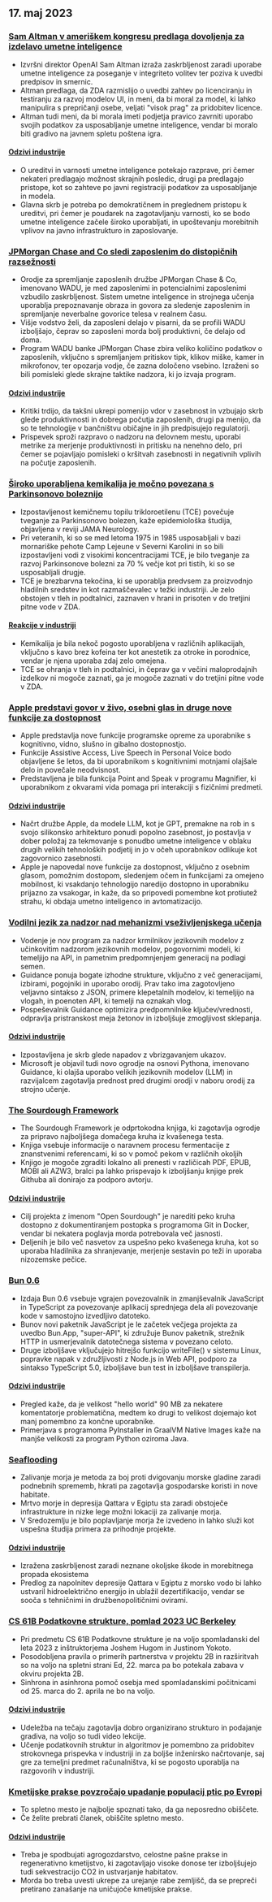 

<CallToAction />

<Steps>

## 17. maj 2023

### [Sam Altman v ameriškem kongresu predlaga dovoljenja za izdelavo umetne inteligence](https://www.reuters.com/technology/openai-chief-goes-before-us-congress-propose-licenses-building-ai-2023-05-16/)

- Izvršni direktor OpenAI Sam Altman izraža zaskrbljenost zaradi uporabe umetne inteligence za poseganje v integriteto volitev ter poziva k uvedbi predpisov in smernic.
- Altman predlaga, da ZDA razmislijo o uvedbi zahtev po licenciranju in testiranju za razvoj modelov UI, in meni, da bi moral za model, ki lahko manipulira s prepričanji osebe, veljati "visok prag" za pridobitev licence.
- Altman tudi meni, da bi morala imeti podjetja pravico zavrniti uporabo svojih podatkov za usposabljanje umetne inteligence, vendar bi moralo biti gradivo na javnem spletu poštena igra.

#### [Odzivi industrije](http://news.ycombinator.com/item?id=35960125)

- O ureditvi in varnosti umetne inteligence potekajo razprave, pri čemer nekateri predlagajo možnost skrajnih posledic, drugi pa predlagajo pristope, kot so zahteve po javni registraciji podatkov za usposabljanje in modela.
- Glavna skrb je potreba po demokratičnem in preglednem pristopu k ureditvi, pri čemer je poudarek na zagotavljanju varnosti, ko se bodo umetne inteligence začele široko uporabljati, in upoštevanju morebitnih vplivov na javno infrastrukturo in zaposlovanje.

### [JPMorgan Chase and Co sledi zaposlenim do distopičnih razsežnosti](https://old.reddit.com/r/antiwork/comments/13ijhae/came_back_to_a_post_here_but_it_was_removed_from/)

- Orodje za spremljanje zaposlenih družbe JPMorgan Chase & Co, imenovano WADU, je med zaposlenimi in potencialnimi zaposlenimi vzbudilo zaskrbljenost. Sistem umetne inteligence in strojnega učenja uporablja prepoznavanje obraza in govora za sledenje zaposlenim in spremljanje neverbalne govorice telesa v realnem času.
- Višje vodstvo želi, da zaposleni delajo v pisarni, da se profili WADU izboljšajo, čeprav so zaposleni morda bolj produktivni, če delajo od doma.
- Program WADU banke JPMorgan Chase zbira veliko količino podatkov o zaposlenih, vključno s spremljanjem pritiskov tipk, klikov miške, kamer in mikrofonov, ter opozarja vodje, če zazna določeno vsebino. Izraženi so bili pomisleki glede skrajne taktike nadzora, ki jo izvaja program.

#### [Odzivi industrije](http://news.ycombinator.com/item?id=35959865)

- Kritiki trdijo, da takšni ukrepi pomenijo vdor v zasebnost in vzbujajo skrb glede produktivnosti in dobrega počutja zaposlenih, drugi pa menijo, da so te tehnologije v bančništvu običajne in jih predpisujejo regulatorji.
- Prispevek sproži razpravo o nadzoru na delovnem mestu, uporabi metrike za merjenje produktivnosti in pritisku na nenehno delo, pri čemer se pojavljajo pomisleki o kršitvah zasebnosti in negativnih vplivih na počutje zaposlenih.

### [Široko uporabljena kemikalija je močno povezana s Parkinsonovo boleznijo](https://www.science.org/content/article/widely-used-chemical-strongly-linked-parkinson-s-disease)

- Izpostavljenost kemičnemu topilu trikloroetilenu (TCE) povečuje tveganje za Parkinsonovo bolezen, kaže epidemiološka študija, objavljena v reviji JAMA Neurology.
- Pri veteranih, ki so se med letoma 1975 in 1985 usposabljali v bazi mornariške pehote Camp Lejeune v Severni Karolini in so bili izpostavljeni vodi z visokimi koncentracijami TCE, je bilo tveganje za razvoj Parkinsonove bolezni za 70 % večje kot pri tistih, ki so se usposabljali drugje.
- TCE je brezbarvna tekočina, ki se uporablja predvsem za proizvodnjo hladilnih sredstev in kot razmaščevalec v težki industriji. Je zelo obstojen v tleh in podtalnici, zaznaven v hrani in prisoten v do tretjini pitne vode v ZDA.

#### [Reakcije v industriji](http://news.ycombinator.com/item?id=35960018)

- Kemikalija je bila nekoč pogosto uporabljena v različnih aplikacijah, vključno s kavo brez kofeina ter kot anestetik za otroke in porodnice, vendar je njena uporaba zdaj zelo omejena.
- TCE se ohranja v tleh in podtalnici, in čeprav ga v večini maloprodajnih izdelkov ni mogoče zaznati, ga je mogoče zaznati v do tretjini pitne vode v ZDA.

### [Apple predstavi govor v živo, osebni glas in druge nove funkcije za dostopnost](https://www.apple.com/newsroom/2023/05/apple-previews-live-speech-personal-voice-and-more-new-accessibility-features/)

- Apple predstavlja nove funkcije programske opreme za uporabnike s kognitivno, vidno, slušno in gibalno dostopnostjo.
- Funkcije Assistive Access, Live Speech in Personal Voice bodo objavljene še letos, da bi uporabnikom s kognitivnimi motnjami olajšale delo in povečale neodvisnost.
- Predstavljena je bila funkcija Point and Speak v programu Magnifier, ki uporabnikom z okvarami vida pomaga pri interakciji s fizičnimi predmeti.

#### [Odzivi industrije](http://news.ycombinator.com/item?id=35960663)

- Načrt družbe Apple, da modele LLM, kot je GPT, premakne na rob in s svojo silikonsko arhitekturo ponudi popolno zasebnost, jo postavlja v dober položaj za tekmovanje s ponudbo umetne inteligence v oblaku drugih velikih tehnoloških podjetij in jo v očeh uporabnikov odlikuje kot zagovornico zasebnosti.
- Apple je napovedal nove funkcije za dostopnost, vključno z osebnim glasom, pomožnim dostopom, sledenjem očem in funkcijami za omejeno mobilnost, ki vsakdanjo tehnologijo naredijo dostopno in uporabniku prijazno za vsakogar, in kaže, da so pripovedi pomembne kot protiutež strahu, ki obdaja umetno inteligenco in avtomatizacijo.

### [Vodilni jezik za nadzor nad mehanizmi vseživljenjskega učenja](https://github.com/microsoft/guidance)

- Vodenje je nov program za nadzor krmilnikov jezikovnih modelov z učinkovitim nadzorom jezikovnih modelov, pogovornimi modeli, ki temeljijo na API, in pametnim predpomnjenjem generacij na podlagi semen.
- Guidance ponuja bogate izhodne strukture, vključno z več generacijami, izbirami, pogojniki in uporabo orodij. Prav tako ima zagotovljeno veljavno sintakso z JSON, primere klepetalnih modelov, ki temeljijo na vlogah, in poenoten API, ki temelji na oznakah vlog.
- Pospeševalnik Guidance optimizira predpomnilnike ključev/vrednosti, odpravlja pristranskost meja žetonov in izboljšuje zmogljivost sklepanja.

#### [Odzivi industrije](http://news.ycombinator.com/item?id=35963936)

- Izpostavljena je skrb glede napadov z vbrizgavanjem ukazov.
- Microsoft je objavil tudi novo ogrodje na osnovi Pythona, imenovano Guidance, ki olajša uporabo velikih jezikovnih modelov (LLM) in razvijalcem zagotavlja prednost pred drugimi orodji v naboru orodij za strojno učenje.

### [The Sourdough Framework](https://github.com/hendricius/the-sourdough-framework)

- The Sourdough Framework je odprtokodna knjiga, ki zagotavlja ogrodje za pripravo najboljšega domačega kruha iz kvašenega testa.
- Knjiga vsebuje informacije o naravnem procesu fermentacije z znanstvenimi referencami, ki so v pomoč pekom v različnih okoljih
- Knjigo je mogoče zgraditi lokalno ali prenesti v različicah PDF, EPUB, MOBI ali AZW3, bralci pa lahko prispevajo k izboljšanju knjige prek Githuba ali donirajo za podporo avtorju.

#### [Odzivi industrije](http://news.ycombinator.com/item?id=35961590)

- Cilj projekta z imenom "Open Sourdough" je narediti peko kruha dostopno z dokumentiranjem postopka s programoma Git in Docker, vendar bi nekatera poglavja morda potrebovala več jasnosti.
- Deljenih je bilo več nasvetov za uspešno peko kvašenega kruha, kot so uporaba hladilnika za shranjevanje, merjenje sestavin po teži in uporaba nizozemske pečice.

### [Bun 0.6](https://bun.sh/blog/bun-v0.6.0)

- Izdaja Bun 0.6 vsebuje vgrajen povezovalnik in zmanjševalnik JavaScript in TypeScript za povezovanje aplikacij sprednjega dela ali povezovanje kode v samostojno izvedljivo datoteko.
- Bunov novi paketnik JavaScript je le začetek večjega projekta za uvedbo Bun.App, "super-API", ki združuje Bunov paketnik, strežnik HTTP in usmerjevalnik datotečnega sistema v povezano celoto.
- Druge izboljšave vključujejo hitrejšo funkcijo writeFile() v sistemu Linux, popravke napak v združljivosti z Node.js in Web API, podporo za sintakso TypeScript 5.0, izboljšave bun test in izboljšave transpilerja.

#### [Odzivi industrije](http://news.ycombinator.com/item?id=35965483)

- Pregled kaže, da je velikost "hello world" 90 MB za nekatere komentatorje problematična, medtem ko drugi to velikost dojemajo kot manj pomembno za končne uporabnike.
- Primerjava s programoma PyInstaller in GraalVM Native Images kaže na manjše velikosti za program Python oziroma Java.

### [Seaflooding](https://unchartedterritories.tomaspueyo.com/p/seaflooding)

- Zalivanje morja je metoda za boj proti dvigovanju morske gladine zaradi podnebnih sprememb, hkrati pa zagotavlja gospodarske koristi in nove habitate.
- Mrtvo morje in depresija Qattara v Egiptu sta zaradi obstoječe infrastrukture in nizke lege možni lokaciji za zalivanje morja.
- V Sredozemlju je bilo poplavljanje morja že izvedeno in lahko služi kot uspešna študija primera za prihodnje projekte.

#### [Odzivi industrije](http://news.ycombinator.com/item?id=35957814)

- Izražena zaskrbljenost zaradi neznane okoljske škode in morebitnega propada ekosistema
- Predlog za napolnitev depresije Qattara v Egiptu z morsko vodo bi lahko ustvaril hidroelektrično energijo in ublažil dezertifikacijo, vendar se sooča s tehničnimi in družbenopolitičnimi ovirami.

### [CS 61B Podatkovne strukture, pomlad 2023 UC Berkeley](https://sp23.datastructur.es/)

- Pri predmetu CS 61B Podatkovne strukture je na voljo spomladanski del leta 2023 z inštruktorjema Joshem Hugom in Justinom Yokoto.
- Posodobljena pravila o primerih partnerstva v projektu 2B in razširitvah so na voljo na spletni strani Ed, 22. marca pa bo potekala zabava v okviru projekta 2B.
- Sinhrona in asinhrona pomoč osebja med spomladanskimi počitnicami od 25. marca do 2. aprila ne bo na voljo.

#### [Odzivi industrije](http://news.ycombinator.com/item?id=35957811)

- Udeležba na tečaju zagotavlja dobro organizirano strukturo in podajanje gradiva, na voljo so tudi video lekcije.
- Učenje podatkovnih struktur in algoritmov je pomembno za pridobitev strokovnega prispevka v industriji in za boljše inženirsko načrtovanje, saj gre za temeljni predmet računalništva, ki se pogosto uporablja na razgovorih v industriji.

### [Kmetijske prakse povzročajo upadanje populacij ptic po Evropi](https://www.pnas.org/doi/full/10.1073/pnas.2216573120)

- To spletno mesto je najbolje spoznati tako, da ga neposredno obiščete.
- Če želite prebrati članek, obiščite spletno mesto.

#### [Odzivi industrije](http://news.ycombinator.com/item?id=35958876)

- Treba je spodbujati agrogozdarstvo, celostne pašne prakse in regenerativno kmetijstvo, ki zagotavljajo visoke donose ter izboljšujejo tudi sekvestracijo CO2 in ustvarjanje habitatov.
- Morda bo treba uvesti ukrepe za urejanje rabe zemljišč, da se prepreči pretirano zanašanje na uničujoče kmetijske prakse.

</Steps>
